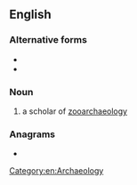 ==English==

===Alternative forms===
* {{l|en|zoarchaeologist}}
* {{l|en|zooarcheologist}}

===Noun===
{{en-noun}}

# a scholar of [[zooarchaeology]]

===Anagrams===
* {{anagrams|en|archaeozoologist}}

[[Category:en:Archaeology]]